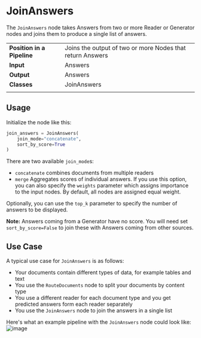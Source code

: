 # JoinAnswers

The `JoinAnswers` node takes Answers from two or more Reader or Generator nodes and joins them to produce a single list of answers.

|||
|-------------|-----------------------------------------------------------------------------------------------------------------------------------------------------------------------------|
|__Position in a Pipeline__| Joins the output of two or more Nodes that return Answers |
|__Input__       | Answers                                                                                                                                                                   |
|__Output__      | Answers                                                                                                                                                                     |
|__Classes__     | JoinAnswers                                                                                                                                             |
|||

## Usage

Initialize the node like this:

```python
join_answers = JoinAnswers(
    join_mode="concatenate",
    sort_by_score=True
)
```

There are two available `join_mode`s:
- `concatenate` combines documents from multiple readers
- `merge` Aggregates scores of individual answers. If you use this option, you can also specify the `weights` parameter which assigns importance to the input nodes. By default, all nodes are assigned equal weight.

Optionally, you can use the `top_k` parameter to specify the number of answers to be displayed.

<div className="max-w-xl bg-yellow-light-theme border-l-8 border-yellow-dark-theme px-6 pt-6 pb-4 my-4 rounded-md dark:bg-yellow-900">

**Note:** Answers coming from a Generator have no score.
You will need set `sort_by_score=False` to join these with Answers coming from other sources.

</div>

## Use Case

A typical use case for `JoinAnswers` is as follows:
- Your documents contain different types of data, for example tables and text
- You use the `RouteDocuments` node to split your documents by content type
- You use a different reader for each document type and you get predicted answers form each reader separately
- You use the `JoinAnswers` node to join the answers in a single list

Here's what an example pipeline with the `JoinAnswers` node could look like:
![image](/img/JoinAnswers_pipeline.jpg)